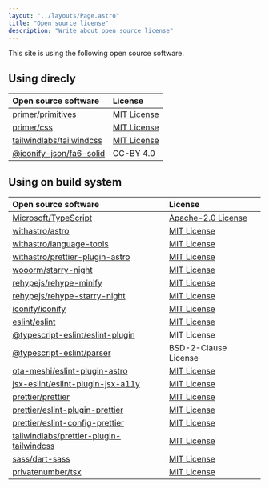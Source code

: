 ```yaml
---
layout: "../layouts/Page.astro"
title: "Open source license"
description: "Write about open source license"
---
```


This site is using the following open source software.

## Using direcly
|Open source software|License|
|:---|:---|
|[primer/primitives](https://github.com/primer/primitives)|[MIT License](https://github.com/primer/primitives/blob/main/LICENSE)|
|[primer/css](https://github.com/primer/css)|[MIT License](https://github.com/primer/css/blob/main/LICENSE)
|[tailwindlabs/tailwindcss](https://github.com/tailwindlabs/tailwindcss)|[MIT License](https://github.com/tailwindlabs/tailwindcss/blob/next/LICENSE)|
|[@iconify-json/fa6-solid](https://www.npmjs.com/package/@iconify-json/fa6-solid)|CC-BY 4.0|

## Using on build system
|Open source software|License|
|:---|:---|
|[Microsoft/TypeScript](https://github.com/Microsoft/TypeScript)|[Apache-2.0 License](https://github.com/microsoft/TypeScript/blob/main/LICENSE.txt)
|[withastro/astro](https://github.com/withastro/astro)|[MIT License](https://github.com/withastro/astro/blob/main/LICENSE)|
|[withastro/language-tools](https://github.com/withastro/language-tools)|[MIT License](https://github.com/withastro/language-tools/blob/main/LICENSE)|
|[withastro/prettier-plugin-astro](https://github.com/withastro/prettier-plugin-astro)|[MIT License](https://github.com/withastro/prettier-plugin-astro/blob/main/LICENSE)|
|[wooorm/starry-night](https://github.com/wooorm/starry-night)|[MIT License](https://github.com/wooorm/starry-night/blob/main/license)|
|[rehypejs/rehype-minify](https://github.com/rehypejs/rehype-minify)|[MIT License](https://github.com/rehypejs/rehype-minify/blob/main/license)|
|[rehypejs/rehype-starry-night](https://github.com/rehypejs/rehype-starry-night)|[MIT License](https://github.com/rehypejs/rehype-starry-night/blob/main/license)|
|[iconify/iconify](https://github.com/iconify/iconify)|[MIT License](https://github.com/iconify/iconify/blob/main/license.txt)|
|[eslint/eslint](https://github.com/eslint/eslint)|[MIT License](https://github.com/eslint/eslint/blob/main/LICENSE)|
|[@typescript-eslint/eslint-plugin](https://www.npmjs.com/package/@typescript-eslint/eslint-plugin)|MIT License|
|[@typescript-eslint/parser](https://www.npmjs.com/package/@typescript-eslint/parser)|BSD-2-Clause License|
|[ota-meshi/eslint-plugin-astro](https://github.com/ota-meshi/eslint-plugin-astro)|[MIT License](https://github.com/ota-meshi/eslint-plugin-astro/blob/main/LICENSE)|
|[jsx-eslint/eslint-plugin-jsx-a11y](https://github.com/jsx-eslint/eslint-plugin-jsx-a11y)|[MIT License](https://github.com/jsx-eslint/eslint-plugin-jsx-a11y/blob/main/LICENSE.md)|
|[prettier/prettier](https://github.com/prettier/prettier)|[MIT License](https://github.com/prettier/prettier/blob/main/LICENSE)|
|[prettier/eslint-plugin-prettier](https://github.com/prettier/eslint-plugin-prettier)|[MIT License](https://github.com/prettier/eslint-plugin-prettier/blob/master/LICENSE.md)|
|[prettier/eslint-config-prettier](https://github.com/prettier/eslint-config-prettier)|[MIT License](https://github.com/prettier/eslint-config-prettier/blob/main/LICENSE)|
|[tailwindlabs/prettier-plugin-tailwindcss](https://github.com/tailwindlabs/prettier-plugin-tailwindcss)|[MIT License](https://github.com/tailwindlabs/prettier-plugin-tailwindcss/blob/main/LICENSE)|
|[sass/dart-sass](https://github.com/sass/dart-sass)|[MIT License](https://github.com/sass/dart-sass/blob/main/LICENSE)|
|[privatenumber/tsx](https://github.com/privatenumber/tsx)|[MIT License](https://github.com/privatenumber/tsx/blob/master/LICENSE)|import type { build } from "astro";
